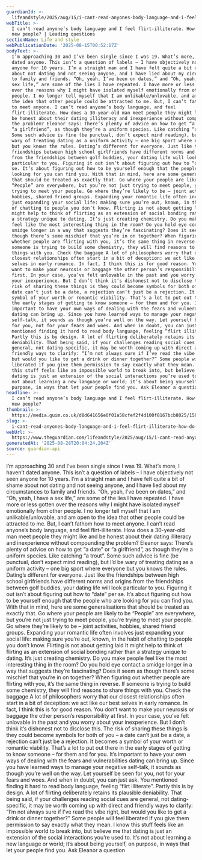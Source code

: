 ```yaml
---
guardianId: >-
  lifeandstyle/2025/aug/15/i-cant-read-anyones-body-language-and-i-feel-flirt-illiterate-how-do-i-meet-new-people
webTitle: >-
  I can’t read anyone’s body language and I feel flirt-illiterate. How do I meet
  new people? | Leading questions
sectionName: Life and style
webPublicationDate: '2025-08-15T00:52:17Z'
bodyText: >-
  I’m approaching 30 and I’ve been single since I was 19. What’s more, I haven’t
  dated anyone. This isn’t a question of labels – I have objectively not seen
  anyone for 10 years. I’m a straight man and I have felt quite a bit of shame
  about not dating and not seeing anyone, and I have lied about my circumstances
  to family and friends. “Oh, yeah, I’ve been on dates,” and “Oh, yeah, I have a
  sex life,” are some of the lies I have repeated. I have more or less gotten
  over the reasons why I might have isolated myself emotionally from other
  people. I no longer tell myself that I am unlikable/unlovable, and am open to
  the idea that other people could be attracted to me. But, I can’t fathom how
  to meet anyone. I can’t read anyone’s body language, and feel
  flirt-illiterate. How does a 30-year-old man meet people they might like and
  be honest about their dating illiteracy and inexperience without compounding
  the problem? Eleanor says: There’s plenty of advice on how to get “a date” or
  “a girlfriend”, as though they’re a uniform species. Like catching “a trout”.
  Some such advice is fine (be punctual, don’t expect mind reading), but I’d be
  wary of treating dating as a uniform activity – one big sport where everyone
  but you knows the rules. Dating’s different for everyone. Just like the
  friendships between high school girlfriends have different norms and origins
  from the friendships between golf buddies, your dating life will look
  particular to you. Figuring it out isn’t about figuring out how to “date” per
  se. It’s about figuring out how to be yourself enough that the people who are
  looking for you can find you. With that in mind, here are some generalisations
  that should be treated as exactly that. Go where your people are likely to be
  “People” are everywhere, but you’re not just trying to meet people, you’re
  trying to meet your people. Go where they’re likely to be – joint activities,
  hobbies, shared friend groups. Expanding your romantic life often involves
  just expanding your social life: making sure you’re out, known, in the habit
  of chatting to people you don’t know. Flirting is not about getting laid It
  might help to think of flirting as an extension of social bonding rather than
  a strategy unique to dating. It’s just creating chemistry. Do you make people
  feel like the most interesting thing in the room? Do you hold eye contact a
  smidge longer in a way that suggests they’re fascinating? Does it seem as
  though there’s some mischief that you’re in on together? When figuring out
  whether people are flirting with you, it’s the same thing in reverse. If
  someone is trying to build some chemistry, they will find reasons to share
  things with you. Check the baggage A lot of philosophers worry that our
  closest relationships often start in a bit of deception: we act like our best
  selves in early romance. In fact, I think this is for good reason. You don’t
  want to make your neurosis or baggage the other person’s responsibility at
  first. In your case, you’ve felt unlovable in the past and you worry about
  your inexperience. But I don’t think it’s dishonest not to disclose this. The
  risk of sharing these things is they could become symbols for both of you – a
  date can’t just be a date, a rejection can’t just be a rejection. It becomes a
  symbol of your worth or romantic viability. That’s a lot to put out there in
  the early stages of getting to know someone – for them and for you. It’s
  important to have your own ways of dealing with the fears and vulnerabilities
  dating can bring up. Since you have learned ways to manage your negative
  self-talk, it sounds as though you’re well on the way. Let yourself be seen
  for you, not for your fears and woes. And when in doubt, you can just ask. You
  mentioned finding it hard to read body language, feeling “flirt illiterate”.
  Partly this is by design. A lot of flirting deliberately retains its plausible
  deniability. That being said, if your challenges reading social cues are
  general, not dating-specific, it may be worth coming up with direct and
  friendly ways to clarify: “I’m not always sure if I’ve read the vibe right,
  but would you like to get a drink or dinner together?” Some people will feel
  liberated if you give them permission to say exactly what they mean. I know
  this stuff feels like an impossible world to break into, but believe me that
  dating is just an extension of the social interactions you’re used to. It’s
  not about learning a new language or world; it’s about being yourself, on
  purpose, in ways that let your people find you. Ask Eleanor a question
headline: >-
  I can’t read anyone’s body language and I feel flirt-illiterate. How do I meet
  new people?
thumbnail: >-
  https://media.guim.co.uk/d8d641656e0f01a58cfef2f4d100f8167bcb8025/1580_586_2739_2192/500.jpg
slug: >-
  i-cant-read-anyones-body-language-and-i-feel-flirt-illiterate-how-do-i-meet-new-people-or-leading-questions
webUrl: >-
  https://www.theguardian.com/lifeandstyle/2025/aug/15/i-cant-read-anyones-body-language-and-i-feel-flirt-illiterate-how-do-i-meet-new-people
generatedAt: '2025-08-28T20:04:24.204Z'
source: guardian-api
---
```

I’m approaching 30 and I’ve been single since I was 19. What’s more, I haven’t dated anyone. This isn’t a question of labels – I have objectively not seen anyone for 10 years. I’m a straight man and I have felt quite a bit of shame about not dating and not seeing anyone, and I have lied about my circumstances to family and friends. “Oh, yeah, I’ve been on dates,” and “Oh, yeah, I have a sex life,” are some of the lies I have repeated. I have more or less gotten over the reasons why I might have isolated myself emotionally from other people. I no longer tell myself that I am unlikable/unlovable, and am open to the idea that other people could be attracted to me. But, I can’t fathom how to meet anyone. I can’t read anyone’s body language, and feel flirt-illiterate. How does a 30-year-old man meet people they might like and be honest about their dating illiteracy and inexperience without compounding the problem? Eleanor says: There’s plenty of advice on how to get “a date” or “a girlfriend”, as though they’re a uniform species. Like catching “a trout”. Some such advice is fine (be punctual, don’t expect mind reading), but I’d be wary of treating dating as a uniform activity – one big sport where everyone but you knows the rules. Dating’s different for everyone. Just like the friendships between high school girlfriends have different norms and origins from the friendships between golf buddies, your dating life will look particular to you. Figuring it out isn’t about figuring out how to “date” per se. It’s about figuring out how to be yourself enough that the people who are looking for you can find you. With that in mind, here are some generalisations that should be treated as exactly that. Go where your people are likely to be “People” are everywhere, but you’re not just trying to meet people, you’re trying to meet your people. Go where they’re likely to be – joint activities, hobbies, shared friend groups. Expanding your romantic life often involves just expanding your social life: making sure you’re out, known, in the habit of chatting to people you don’t know. Flirting is not about getting laid It might help to think of flirting as an extension of social bonding rather than a strategy unique to dating. It’s just creating chemistry. Do you make people feel like the most interesting thing in the room? Do you hold eye contact a smidge longer in a way that suggests they’re fascinating? Does it seem as though there’s some mischief that you’re in on together? When figuring out whether people are flirting with you, it’s the same thing in reverse. If someone is trying to build some chemistry, they will find reasons to share things with you. Check the baggage A lot of philosophers worry that our closest relationships often start in a bit of deception: we act like our best selves in early romance. In fact, I think this is for good reason. You don’t want to make your neurosis or baggage the other person’s responsibility at first. In your case, you’ve felt unlovable in the past and you worry about your inexperience. But I don’t think it’s dishonest not to disclose this. The risk of sharing these things is they could become symbols for both of you – a date can’t just be a date, a rejection can’t just be a rejection. It becomes a symbol of your worth or romantic viability. That’s a lot to put out there in the early stages of getting to know someone – for them and for you. It’s important to have your own ways of dealing with the fears and vulnerabilities dating can bring up. Since you have learned ways to manage your negative self-talk, it sounds as though you’re well on the way. Let yourself be seen for you, not for your fears and woes. And when in doubt, you can just ask. You mentioned finding it hard to read body language, feeling “flirt illiterate”. Partly this is by design. A lot of flirting deliberately retains its plausible deniability. That being said, if your challenges reading social cues are general, not dating-specific, it may be worth coming up with direct and friendly ways to clarify: “I’m not always sure if I’ve read the vibe right, but would you like to get a drink or dinner together?” Some people will feel liberated if you give them permission to say exactly what they mean. I know this stuff feels like an impossible world to break into, but believe me that dating is just an extension of the social interactions you’re used to. It’s not about learning a new language or world; it’s about being yourself, on purpose, in ways that let your people find you. Ask Eleanor a question

